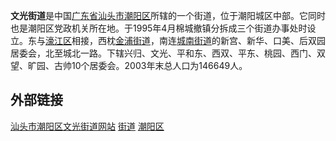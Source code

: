{{Unreferenced|time=2022-01-23T05:30:32+00:00}}
{{中国乡级行政区
|景观照片文件名 = 
|景观照片描述 = 
|位置图文件名 = 
|位置图描述 = 
|建置时间 = 
|政府驻地 = 
|总面积 = 
|总人口 = 
|总人口年份 = 
|户籍人口 = 
|户籍人口年份 = 
|常住人口 = 
|常住人口年份 = 
|人口密度 = 
|GDP = 
|GDP年份 = 
|邮政编码 = 
|电话区号 = 754
|官方网站 = 
|网站名称 = 
|44/05/13/001/000}}
'''文光街道'''是中国[[广东省|广东省]][[汕头市|汕头市]][[潮阳区|潮阳区]]所辖的一个街道，位于潮阳城区中部。它同时也是潮阳区党政机关所在地。于1995年4月棉城撤镇分拆成三个街道办事处时设立。东与[[濠江区|濠江区]]相接，西枕[[金浦街道|金浦街道]]，南连[[城南街道_(汕头市)|城南街道]]的新宫、新华、口美、后双园居委会，北至城北一路。下辖兴归、文光、平和东、西双、平东、桃园、西门、双望、旷园、古帅10个居委会。2003年末总人口为146649人。

==外部链接==
[https://web.archive.org/web/20190605012505/http://www.wenguang.net.cn/ 汕头市潮阳区文光街道网站]
{{Geographic Location (8-way)
 | 西北 = [[河溪镇|河溪镇]]
 | 北 = [[棉北街道|棉北街道]]
 | 東北 = [[濠江区|濠江区]][[玉新街道|玉新街道]]
 | 西 = [[金浦街道|金浦街道]]
 | 中央 = 文光街道
 | 東 = [[濠江区|濠江区]][[滨海街道|滨海街道]]
 | 西南 = [[潮南区|潮南区]][[井都镇|井都镇]]
 | 南 = [[城南街道|城南街道]]
 | 東南 = [[南海|南海]]
}}
{{GD-stub}}
{{汕头市潮阳区行政区划}}
[[category:潮阳区行政区划|街道]]
[[category:汕头街道_(行政区划)|潮阳区]]